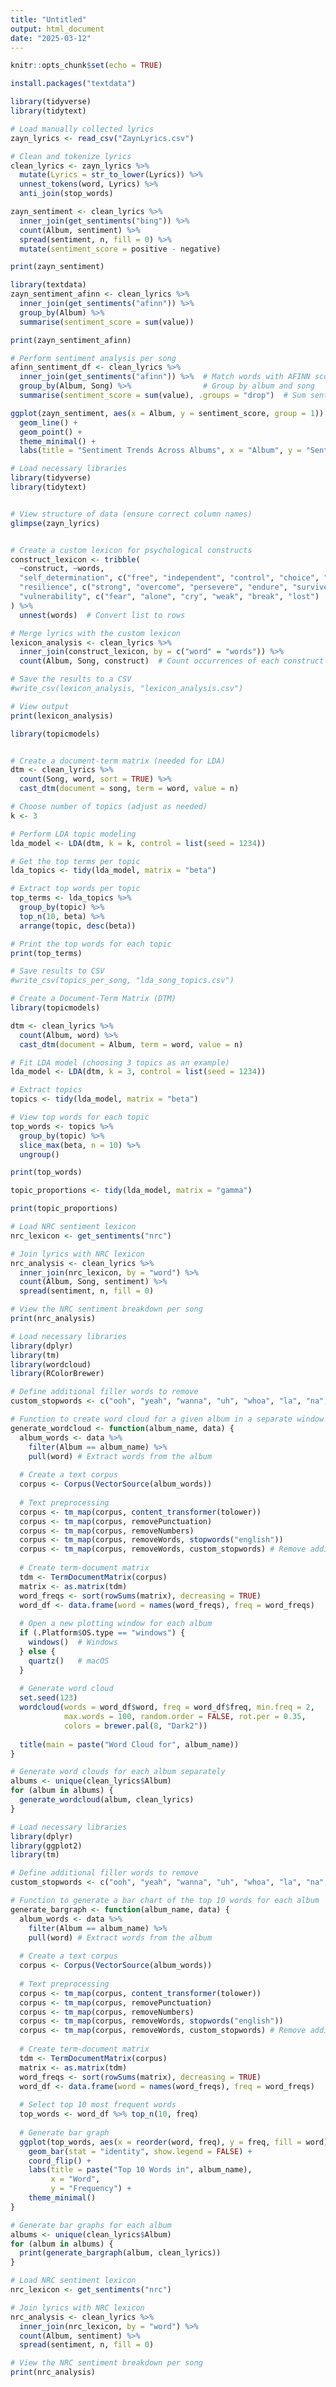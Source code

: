 ```yaml
---
title: "Untitled"
output: html_document
date: "2025-03-12"
---
```


```r
knitr::opts_chunk$set(echo = TRUE)
```

```r
install.packages("textdata")
```


```r
library(tidyverse)
library(tidytext)

# Load manually collected lyrics
zayn_lyrics <- read_csv("ZaynLyrics.csv")

# Clean and tokenize lyrics
clean_lyrics <- zayn_lyrics %>%
  mutate(Lyrics = str_to_lower(Lyrics)) %>%
  unnest_tokens(word, Lyrics) %>%
  anti_join(stop_words)

```

```r
zayn_sentiment <- clean_lyrics %>%
  inner_join(get_sentiments("bing")) %>%
  count(Album, sentiment) %>%
  spread(sentiment, n, fill = 0) %>%
  mutate(sentiment_score = positive - negative)

print(zayn_sentiment)

```

```r
library(textdata)
zayn_sentiment_afinn <- clean_lyrics %>%
  inner_join(get_sentiments("afinn")) %>%
  group_by(Album) %>%
  summarise(sentiment_score = sum(value))

print(zayn_sentiment_afinn)

```
```r
# Perform sentiment analysis per song
afinn_sentiment_df <- clean_lyrics %>%
  inner_join(get_sentiments("afinn")) %>%  # Match words with AFINN scores
  group_by(Album, Song) %>%                # Group by album and song
  summarise(sentiment_score = sum(value), .groups = "drop")  # Sum sentiment values

```


```r
ggplot(zayn_sentiment, aes(x = Album, y = sentiment_score, group = 1)) +
  geom_line() +
  geom_point() +
  theme_minimal() +
  labs(title = "Sentiment Trends Across Albums", x = "Album", y = "Sentiment Score")
```
```r
# Load necessary libraries
library(tidyverse)
library(tidytext)


# View structure of data (ensure correct column names)
glimpse(zayn_lyrics)


# Create a custom lexicon for psychological constructs
construct_lexicon <- tribble(
  ~construct, ~words,
  "self_determination", c("free", "independent", "control", "choice", "autonomy"),
  "resilience", c("strong", "overcome", "persevere", "endure", "survive"),
  "vulnerability", c("fear", "alone", "cry", "weak", "break", "lost")
) %>%
  unnest(words)  # Convert list to rows

# Merge lyrics with the custom lexicon
lexicon_analysis <- clean_lyrics %>%
  inner_join(construct_lexicon, by = c("word" = "words")) %>%
  count(Album, Song, construct)  # Count occurrences of each construct per song

# Save the results to a CSV
#write_csv(lexicon_analysis, "lexicon_analysis.csv")

# View output
print(lexicon_analysis)
```
```r

library(topicmodels)


# Create a document-term matrix (needed for LDA)
dtm <- clean_lyrics %>%
  count(Song, word, sort = TRUE) %>%
  cast_dtm(document = song, term = word, value = n)

# Choose number of topics (adjust as needed)
k <- 3  

# Perform LDA topic modeling
lda_model <- LDA(dtm, k = k, control = list(seed = 1234))

# Get the top terms per topic
lda_topics <- tidy(lda_model, matrix = "beta")

# Extract top words per topic
top_terms <- lda_topics %>%
  group_by(topic) %>%
  top_n(10, beta) %>%
  arrange(topic, desc(beta))

# Print the top words for each topic
print(top_terms)

# Save results to CSV
#write_csv(topics_per_song, "lda_song_topics.csv")

```
```r
# Create a Document-Term Matrix (DTM)
library(topicmodels)

dtm <- clean_lyrics %>%
  count(Album, word) %>%
  cast_dtm(document = Album, term = word, value = n)

# Fit LDA model (choosing 3 topics as an example)
lda_model <- LDA(dtm, k = 3, control = list(seed = 1234))

# Extract topics
topics <- tidy(lda_model, matrix = "beta")

# View top words for each topic
top_words <- topics %>%
  group_by(topic) %>%
  slice_max(beta, n = 10) %>%
  ungroup()

print(top_words)

```


```r
topic_proportions <- tidy(lda_model, matrix = "gamma")

print(topic_proportions)
```
```r
# Load NRC sentiment lexicon
nrc_lexicon <- get_sentiments("nrc")

# Join lyrics with NRC lexicon
nrc_analysis <- clean_lyrics %>%
  inner_join(nrc_lexicon, by = "word") %>%
  count(Album, Song, sentiment) %>%
  spread(sentiment, n, fill = 0)

# View the NRC sentiment breakdown per song
print(nrc_analysis)
```
```r
# Load necessary libraries
library(dplyr)
library(tm)
library(wordcloud)
library(RColorBrewer)

# Define additional filler words to remove
custom_stopwords <- c("ooh", "yeah", "wanna", "uh", "whoa", "la", "na", "ha", "mmm", "baby", "hey", "woah")

# Function to create word cloud for a given album in a separate window
generate_wordcloud <- function(album_name, data) {
  album_words <- data %>%
    filter(Album == album_name) %>%
    pull(word) # Extract words from the album
  
  # Create a text corpus
  corpus <- Corpus(VectorSource(album_words))
  
  # Text preprocessing
  corpus <- tm_map(corpus, content_transformer(tolower))
  corpus <- tm_map(corpus, removePunctuation)
  corpus <- tm_map(corpus, removeNumbers)
  corpus <- tm_map(corpus, removeWords, stopwords("english"))
  corpus <- tm_map(corpus, removeWords, custom_stopwords) # Remove additional filler words
  
  # Create term-document matrix
  tdm <- TermDocumentMatrix(corpus)
  matrix <- as.matrix(tdm)
  word_freqs <- sort(rowSums(matrix), decreasing = TRUE)
  word_df <- data.frame(word = names(word_freqs), freq = word_freqs)
  
  # Open a new plotting window for each album
  if (.Platform$OS.type == "windows") {
    windows()  # Windows
  } else {
    quartz()   # macOS
  }
  
  # Generate word cloud
  set.seed(123)
  wordcloud(words = word_df$word, freq = word_df$freq, min.freq = 2,
            max.words = 100, random.order = FALSE, rot.per = 0.35,
            colors = brewer.pal(8, "Dark2"))
  
  title(main = paste("Word Cloud for", album_name))
}

# Generate word clouds for each album separately
albums <- unique(clean_lyrics$Album)
for (album in albums) {
  generate_wordcloud(album, clean_lyrics)
}

```

```r
# Load necessary libraries
library(dplyr)
library(ggplot2)
library(tm)

# Define additional filler words to remove
custom_stopwords <- c("ooh", "yeah", "wanna", "uh", "whoa", "la", "na", "ha", "mmm", "baby", "hey", "woah")

# Function to generate a bar chart of the top 10 words for each album
generate_bargraph <- function(album_name, data) {
  album_words <- data %>%
    filter(Album == album_name) %>%
    pull(word) # Extract words from the album
  
  # Create a text corpus
  corpus <- Corpus(VectorSource(album_words))
  
  # Text preprocessing
  corpus <- tm_map(corpus, content_transformer(tolower))
  corpus <- tm_map(corpus, removePunctuation)
  corpus <- tm_map(corpus, removeNumbers)
  corpus <- tm_map(corpus, removeWords, stopwords("english"))
  corpus <- tm_map(corpus, removeWords, custom_stopwords) # Remove additional filler words
  
  # Create term-document matrix
  tdm <- TermDocumentMatrix(corpus)
  matrix <- as.matrix(tdm)
  word_freqs <- sort(rowSums(matrix), decreasing = TRUE)
  word_df <- data.frame(word = names(word_freqs), freq = word_freqs)
  
  # Select top 10 most frequent words
  top_words <- word_df %>% top_n(10, freq)
  
  # Generate bar graph
  ggplot(top_words, aes(x = reorder(word, freq), y = freq, fill = word)) +
    geom_bar(stat = "identity", show.legend = FALSE) +
    coord_flip() +
    labs(title = paste("Top 10 Words in", album_name),
         x = "Word",
         y = "Frequency") +
    theme_minimal()
}

# Generate bar graphs for each album
albums <- unique(clean_lyrics$Album)
for (album in albums) {
  print(generate_bargraph(album, clean_lyrics))
}

```

```r
# Load NRC sentiment lexicon
nrc_lexicon <- get_sentiments("nrc")

# Join lyrics with NRC lexicon
nrc_analysis <- clean_lyrics %>%
  inner_join(nrc_lexicon, by = "word") %>%
  count(Album, sentiment) %>%
  spread(sentiment, n, fill = 0)

# View the NRC sentiment breakdown per song
print(nrc_analysis)
```



